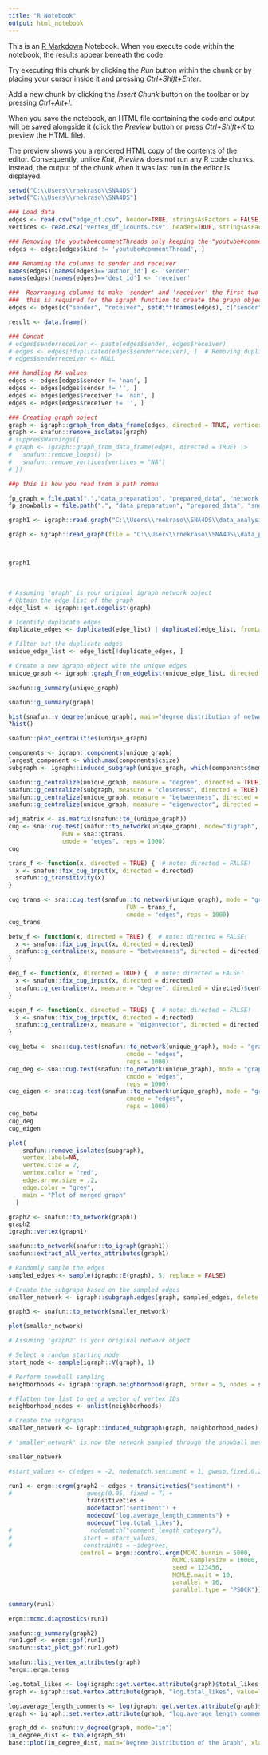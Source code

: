 ```yaml
---
title: "R Notebook"
output: html_notebook
---
```


This is an [R Markdown](http://rmarkdown.rstudio.com) Notebook. When you execute code within the notebook, the results appear beneath the code.

Try executing this chunk by clicking the *Run* button within the chunk or by placing your cursor inside it and pressing *Ctrl+Shift+Enter*.

Add a new chunk by clicking the *Insert Chunk* button on the toolbar or by pressing *Ctrl+Alt+I*.

When you save the notebook, an HTML file containing the code and output will be saved alongside it (click the *Preview* button or press *Ctrl+Shift+K* to preview the HTML file).

The preview shows you a rendered HTML copy of the contents of the editor. Consequently, unlike *Knit*, *Preview* does not run any R code chunks. Instead, the output of the chunk when it was last run in the editor is displayed.

```r
setwd("C:\\Users\\rnekraso\\SNA4DS")
setwd("C:\\Users\\rnekraso\\SNA4DS")

### Load data
edges <- read.csv("edge_df.csv", header=TRUE, stringsAsFactors = FALSE)
vertices <- read.csv("vertex_df_icounts.csv", header=TRUE, stringsAsFactors = FALSE)

### Removing the youtube#commentThreads only keeping the "youtube#comment"s
edges <- edges[edges$kind != 'youtube#commentThread', ]

### Renaming the columns to sender and receiver
names(edges)[names(edges)=='author_id'] <- 'sender'
names(edges)[names(edges)=='dest_id'] <- 'receiver'

###  Rearranging columns to make 'sender' and 'receiver' the first two columns
###  this is required for the igraph function to create the graph object
edges <- edges[c("sender", "receiver", setdiff(names(edges), c("sender", "receiver")))]

result <- data.frame()

### Concat
# edges$senderreceiver <- paste(edges$sender, edges$receiver)
# edges <- edges[!duplicated(edges$senderreceiver), ]  # Removing duplicates
# edges$senderreceiver <- NULL

### handling NA values
edges <- edges[edges$sender != 'nan', ]
edges <- edges[edges$sender != '', ]
edges <- edges[edges$receiver != 'nan', ]
edges <- edges[edges$receiver != '', ]

### Creating graph object
graph <- igraph::graph_from_data_frame(edges, directed = TRUE, vertices = vertices)
graph <- snafun::remove_isolates(graph)
# suppressWarnings({
# graph <- igraph::graph_from_data_frame(edges, directed = TRUE) |>
#   snafun::remove_loops() |>
#   snafun::remove_vertices(vertices = "NA")
# })

##p this is how you read from a path roman

fp_graph = file.path(".","data_preparation", "prepared_data", "network.graphml")
fp_snowballs = file.path(".", "data_preparation", "prepared_data", "snowballs")

graph1 <- igraph::read.graph("C:\\Users\\rnekraso\\SNA4DS\\data_analysis\\snowballs\\snowball1.graphml", format = "graphml")

graph <- igraph::read_graph(file = "C:\\Users\\rnekraso\\SNA4DS\\data_preparation\\prepared_data\\network.graphml", format = 'graphml')



graph1
```

 

```r
# Assuming 'graph' is your original igraph network object
# Obtain the edge list of the graph
edge_list <- igraph::get.edgelist(graph)

# Identify duplicate edges
duplicate_edges <- duplicated(edge_list) | duplicated(edge_list, fromLast = TRUE)

# Filter out the duplicate edges
unique_edge_list <- edge_list[!duplicate_edges, ]

# Create a new igraph object with the unique edges
unique_graph <- igraph::graph_from_edgelist(unique_edge_list, directed = igraph::is.directed(graph))

snafun::g_summary(unique_graph)
```

```r
snafun::g_summary(graph)
```

```r
hist(snafun::v_degree(unique_graph), main="degree distribution of network")
?hist()
```

```r
snafun::plot_centralities(unique_graph)
```

```r
components <- igraph::components(unique_graph)
largest_component <- which.max(components$csize)
subgraph <- igraph::induced_subgraph(unique_graph, which(components$membership == largest_component))
```

```r
snafun::g_centralize(unique_graph, measure = "degree", directed = TRUE)
snafun::g_centralize(subgraph, measure = "closeness", directed = TRUE)
snafun::g_centralize(unique_graph, measure = "betweenness", directed = TRUE)
snafun::g_centralize(unique_graph, measure = "eigenvector", directed = TRUE)
```

```r
adj_matrix <- as.matrix(snafun::to_(unique_graph))
cug <- sna::cug.test(snafun::to_network(unique_graph), mode="digraph",
               FUN = sna::gtrans, 
               cmode = "edges", reps = 1000)
cug
```

```r
trans_f <- function(x, directed = TRUE) {  # note: directed = FALSE!
  x <- snafun::fix_cug_input(x, directed = directed)
  snafun::g_transitivity(x)
}

cug_trans <- sna::cug.test(snafun::to_network(unique_graph), mode = "graph", 
                                 FUN = trans_f, 
                                 cmode = "edges", reps = 1000)
cug_trans
```

```r
betw_f <- function(x, directed = TRUE) {  # note: directed = FALSE!
  x <- snafun::fix_cug_input(x, directed = directed)
  snafun::g_centralize(x, measure = "betweenness", directed = directed)$centralization
}

deg_f <- function(x, directed = TRUE) {  # note: directed = FALSE!
  x <- snafun::fix_cug_input(x, directed = directed)
  snafun::g_centralize(x, measure = "degree", directed = directed)$centralization
}

eigen_f <- function(x, directed = TRUE) {  # note: directed = FALSE!
  x <- snafun::fix_cug_input(x, directed = directed)
  snafun::g_centralize(x, measure = "eigenvector", directed = directed)$centralization
}

cug_betw <- sna::cug.test(snafun::to_network(unique_graph), mode = "graph", FUN = betw_f, 
                                 cmode = "edges", 
                                 reps = 1000)
cug_deg <- sna::cug.test(snafun::to_network(unique_graph), mode = "graph", FUN = deg_f, 
                                 cmode = "edges", 
                                 reps = 1000)
cug_eigen <- sna::cug.test(snafun::to_network(unique_graph), mode = "graph", FUN = eigen_f, 
                                 cmode = "edges", 
                                 reps = 1000)
cug_betw
cug_deg
cug_eigen
```

```r
plot(
    snafun::remove_isolates(subgraph),
    vertex.label=NA,
    vertex.size = 2,
    vertex.color = "red",
    edge.arrow.size = .2,
    edge.color = "grey",
    main = "Plot of merged graph"
  )
```

```r
graph2 <- snafun::to_network(graph1)
graph2
igraph::vertex(graph1)

```

```r
snafun::to_network(snafun::to_igraph(graph1))
snafun::extract_all_vertex_attributes(graph1)
```

```r
# Randomly sample the edges
sampled_edges <- sample(igraph::E(graph), 5, replace = FALSE)

# Create the subgraph based on the sampled edges
smaller_network <- igraph::subgraph.edges(graph, sampled_edges, delete.vertices = FALSE)

graph3 <- snafun::to_network(smaller_network)

plot(smaller_network)
```

```r
# Assuming 'graph2' is your original network object

# Select a random starting node
start_node <- sample(igraph::V(graph), 1)

# Perform snowball sampling
neighborhoods <- igraph::graph.neighborhood(graph, order = 5, nodes = start_node, mode = "all")

# Flatten the list to get a vector of vertex IDs
neighborhood_nodes <- unlist(neighborhoods)

# Create the subgraph
smaller_network <- igraph::induced_subgraph(graph, neighborhood_nodes)

# 'smaller_network' is now the network sampled through the snowball method

smaller_network
```

```r
#start_values <- c(edges = -2, nodematch.sentiment = 1, gwesp.fixed.0.25 = 2)

run1 <- ergm::ergm(graph2 ~ edges + transitiveties("sentiment") +
#                     gwesp(0.05, fixed = T) +
                      transitiveties +
                      nodefactor("sentiment") +
                      nodecov("log.average_length_comments") +
                      nodecov("log.total_likes"),
#                      nodematch("comment_length_category"),
#                    start = start_values,
#                    constraints = ~idegrees,
                    control = ergm::control.ergm(MCMC.burnin = 5000,
                                              MCMC.samplesize = 10000,
                                              seed = 123456,
                                              MCMLE.maxit = 10,
                                              parallel = 16,
                                              parallel.type = "PSOCK"))

summary(run1)
```

```r
ergm::mcmc.diagnostics(run1)
```

```r
snafun::g_summary(graph2)
run1.gof <- ergm::gof(run1)
snafun::stat_plot_gof(run1.gof)
```

```r
snafun::list_vertex_attributes(graph)
?ergm::ergm.terms

```

```r
log.total_likes <- log(igraph::get.vertex.attribute(graph)$total_likes + 1) 
graph <- igraph::set.vertex.attribute(graph, "log.total_likes", value=log.total_likes)

log.average_length_comments <- log(igraph::get.vertex.attribute(graph)$average_length_comments) 
graph <- igraph::set.vertex.attribute(graph, "log.average_length_comments", value=log.average_length_comments)

```

```r
graph_dd <- snafun::v_degree(graph, mode="in")
in_degree_dist <- table(graph_dd)
base::plot(in_degree_dist, main="Degree Distribution of the Graph", xlab="oDegree", ylab="Frequency", type="h")

```

